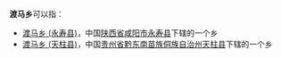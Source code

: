 '''渡马乡'''可以指：
* [[渡马乡_(永寿县)|渡马乡 (永寿县)]]，中国[[陕西省|陕西省]][[咸阳市|咸阳市]][[永寿县|永寿县]]下辖的一个乡
* [[渡马乡_(天柱县)|渡马乡 (天柱县)]]，中国[[贵州省|贵州省]][[黔东南苗族侗族自治州|黔东南苗族侗族自治州]][[天柱县|天柱县]]下辖的一个乡


{{disambig|D渡|cat=三字中国乡名消歧义}}